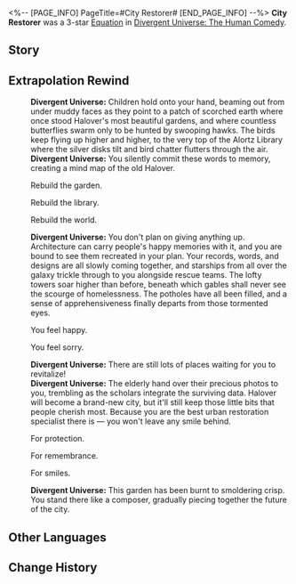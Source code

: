 <%-- [PAGE_INFO]
PageTitle=#City Restorer#
[END_PAGE_INFO] --%>
{{Removed|Equation}}
{{Equation Infobox
|period   = The Human Comedy
|rarity   = 3
|path1    = Preservation*8
|path2    = Remembrance*4
|effect   = Comet Nucleus appears in the Action Order: Each time it takes a turn, absorbs all allies' Shields, reducing their values to 1, and turning the absorbed values into its own Shield. Then, it deals Physical DMG equal to {{Color|h|2,500%}} of its Shield value plus {{Color|h|1,000%}} {{Trait|base DMG}} to all enemies, with a {{Color|h|100%}} base chance to Freeze enemies for {{Color|h|1}} turn(s). When characters take damage, Comet Nucleus's Shield will be consumed first. When {{Trait|Quake}} DMG is triggered, {{Color|h|80%}} of Comet Nucleus's Shield will be considered as the character's Shield.
|mentions = 
}}
'''City Restorer''' was a 3-star [[Divergent Universe: The Human Comedy/Equatoins|Equation]] in [[Divergent Universe: The Human Comedy]].

==Story==
{{Description|You lean against the window of the ship, with a desolate world in despair beneath you. The fires of war have utterly ravaged its lands &mdash; the penetrative destruction of the Antimatter Bomb even boring a gaping maw over the plains itself, crushing the undercity in its wake. The people's heads lifted, their gazes trained on you. Those are eyes you are unflinchingly familiar with &mdash; devoid of hope and sadness, with hollowed sockets that have eventually lost even the will to feel anger.<br /><br />But you do not despair. Even if the eternal night annihilated a hundred Amber Eras of the Kardian Republic, you would sift through the earth for silvery vestiges of the past, all just to dig up its tapestries of history. Even more so for present-day Halover &mdash; as long as its people survived, a thousand, nay, ten thousand decimations could not prevent the sprouting of civilization from blossoming once more. You will walk towards those numbed faces, rebuild their walls for them, and restore civilization one tile at a time, one brick at a time.}}
<!--
==Gameplay Notes==
* 
-->
==Extrapolation Rewind==
{{Dialogue Start}}
:'''Divergent Universe:''' Children hold onto your hand, beaming out from under muddy faces as they point to a patch of scorched earth where once stood Halover's most beautiful gardens, and where countless butterflies swarm only to be hunted by swooping hawks. The birds keep flying up higher and higher, to the very top of the Alortz Library where the silver disks tilt and bird chatter flutters through the air.
:'''Divergent Universe:''' You silently commit these words to memory, creating a mind map of the old Halover.
:{{DIcon|Arrow}} Rebuild the garden.
:{{DIcon|Arrow}} Rebuild the library.
:{{DIcon|Arrow}} Rebuild the world.
:'''Divergent Universe:''' You don't plan on giving anything up. Architecture can carry people's happy memories with it, and you are bound to see them recreated in your plan. Your records, words, and designs are all slowly coming together, and starships from all over the galaxy trickle through to you alongside rescue teams. The lofty towers soar higher than before, beneath which gables shall never see the scourge of homelessness. The potholes have all been filled, and a sense of apprehensiveness finally departs from those tormented eyes.
:{{DIcon|Arrow}} You feel happy.
:{{DIcon|Arrow}} You feel sorry.
:'''Divergent Universe:''' There are still lots of places waiting for you to revitalize!
:'''Divergent Universe:''' The elderly hand over their precious photos to you, trembling as the scholars integrate the surviving data. Halover will become a brand-new city, but it'll still keep those little bits that people cherish most. Because you are the best urban restoration specialist there is &mdash; you won't leave any smile behind.
:{{DIcon|Arrow}} For protection.
:{{DIcon|Arrow}} For remembrance.
:{{DIcon|Arrow}} For smiles.
:'''Divergent Universe:''' This garden has been burnt to smoldering crisp. You stand there like a composer, gradually piecing together the future of the city.
{{Dialogue End}}

==Other Languages==
{{Other Languages
|en   = City Restorer
|zhs  = 城市复原师
|zht  = 城市復原師
|ja   = {{Rubi|都市復元師|としふくげんし}}
|ko   = 도시 복원가
|es   = Especialista en restauración urbana
|fr   = Restaurateur de ville
|ru   = Реставратор городов
|th   = นักฟื้นฟูเมือง
|vi   = Người Tái Tạo Thành Phố
|de   = Stadtrestaurator
|id   = City Restorer
|pt   = Revitalizador da Cidade
}}

==Change History==
{{Change History|2.3}}